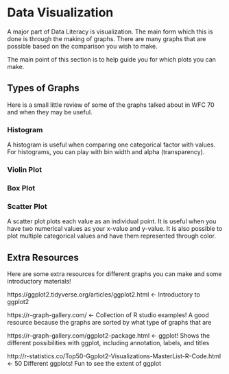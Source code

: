 # Data Visualization  

A major part of Data Literacy is visualization. The main form which this is done is through the making of graphs. There are many graphs that are possible based on the comparison you wish to make. 

The main point of this section is to help guide you for which plots you can make.

## Types of Graphs

Here is a small little review of some of the graphs talked about in WFC 70 and when they may be useful.

### Histogram

A histogram is useful when comparing one categorical factor with values. For histograms, you can play with bin width and alpha (transparency).

### Violin Plot

### Box Plot

### Scatter Plot

A scatter plot plots each value as an individual point. It is useful when you have two numerical values as your x-value and y-value. It is also possible to plot multiple categorical values and have them represented through color. 

## Extra Resources 

Here are some extra resources for different graphs you can make and some introductory materials!

https://ggplot2.tidyverse.org/articles/ggplot2.html ← Introductory to ggplot2

https://r-graph-gallery.com/ ← Collection of R studio examples! A good resource because the graphs are sorted by what type of graphs that are

https://r-graph-gallery.com/ggplot2-package.html ← ggplot! Shows the different possibilities with ggplot, including annotation, labels, and titles

http://r-statistics.co/Top50-Ggplot2-Visualizations-MasterList-R-Code.html ← 50 Different ggplots! Fun to see the extent of ggplot
